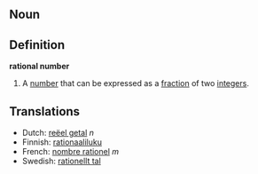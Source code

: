 ==Noun==
==Definition==

'''rational number'''

# A [[number]] that can be expressed as a [[fraction]] of two [[integer]]s.

==Translations==
*Dutch: [[reëel getal]] ''n''
*Finnish: [[rationaaliluku]]
*French: [[nombre rationel]] ''m''
*Swedish: [[rationellt tal]]
